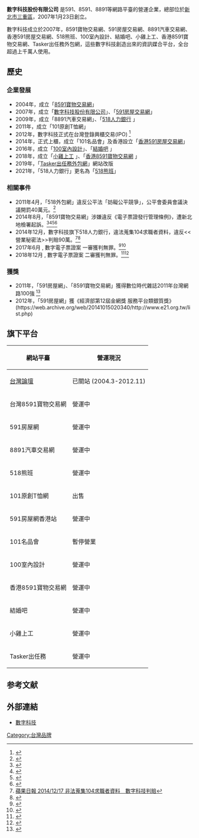 {{primarysources|time=2015-11-18T10:22:47+00:00}}
{{Infobox company
| name                = 數字科技股份有限公司
| logo                = [[檔案:Addcn_logo.gif|150px]]
| type                = [[股份有限公司|股份有限公司]]
| traded_as           = {{twse|5287}}
| local_code_name             = TW
| local_code             = 28466605
| foundation          = 2007年1月23日
| location            = {{ROC-TW}}<br />[[新北市|新北市]][[三重區|三重區]]重新路五段609巷12號10樓  
| area_served         = [[台灣|台灣]]
| key_people          = [[董事長|董事長]]：廖世芳<br />[[總經理|總經理]]：吳聰賢
| industry            = 網路數據服務
| capital             = [[新臺幣|新臺幣]]425,805,000元<ref>{{Cite web |url=http://gcis.nat.gov.tw/pub/cmpy/cmpyInfoAction.do?method=detail&banNo=28466605 |title=經濟部商業司─公司資料查詢 |access-date=2016-12-12 |archive-url=https://web.archive.org/web/20171207090052/https://gcis.nat.gov.tw/pub/cmpy/cmpyInfoAction.do?method=detail&banNo=28466605 |archive-date=2017-12-07 |dead-url=yes }}</ref>
| major_shareholder   = 昇承投資(股)公司 
| products            = 網路交易平台
| slogan              = 用網路改變生活!
| homepage            = [http://www.addcn.com.tw/ www.addcn.com.tw]
}}

'''數字科技股份有限公司''' 是591、8591、8891等網路平臺的營運企業，總部位於[[新北市|新北市]][[三重區|三重區]]，2007年1月23日創立。

數字科技成立於2007年，8591寶物交易網、591房屋交易網、8891汽車交易網、香港591房屋交易網、518熊班、100室內設計、結婚吧、小雞上工、香港8591寶物交易網、Tasker出任務外包網，這些數字科技創造出來的資訊媒合平台，全台超過上千萬人使用。

== 歷史 ==
=== 企業發展 ===
*2004年，成立「[https://www.8591.com.tw/ 8591寶物交易網]」
*2007年，成立「[https://www.addcn.com.tw/index-index.html 數字科技股份有限公司]」、「[https://www.591.com.tw/ 591房屋交易網]」
*2009年，成立「8891汽車交易網」、「[https://www.518.com.tw/ 518人力銀行] {{Wayback|url=https://www.518.com.tw/ |date=20210323134029 }}」
*2011年，成立「101原創T恤網」
*2012年，數字科技正式在台灣登錄興櫃交易(IPO)  <ref>{{Cite web |url=http://www.bnext.com.tw/article/view/id/32617 |title=數位時代 2012/09/04/台灣網路IPO生力軍，數字科技250元登興櫃 |access-date=2014-10-14 |archive-date=2016-03-04 |archive-url=https://web.archive.org/web/20160304070340/http://www.bnext.com.tw/article/view/id/32617 |dead-url=no }}</ref>
*2014年，正式上櫃，成立「101名品會」及香港設立「[https://www.591.com.hk/ 香港591房屋交易網]」
*2016年，成立「[https://www.100.com.tw/ 100室內設計]」、「[https://www.marry.com.tw/ 結婚吧] {{Wayback|url=https://www.marry.com.tw/ |date=20210309084452 }}」
*2018年，成立「[https://www.chickpt.com.tw/ 小雞上工] {{Wayback|url=https://www.chickpt.com.tw/ |date=20210308183517 }}」、「[https://www.8591.com.hk/ 香港8591寶物交易網] {{Wayback|url=https://www.8591.com.hk/ |date=20210120233433 }}」
*2019年，「[https://www.tasker.com.tw/ Tasker出任務外包網]」網站改版
*2021年，「518人力銀行」更名為「[https://www.518.com.tw/ 518熊班]」

===相關事件===

*2011年4月，「518外包網」違反公平法「妨礙公平競爭」，公平會委員會議決議開罰40萬元。<ref>{{Cite web |url=http://pro.udnjob.com/mag2/tool/storypage.jsp?f_ART_ID=63525 |title=聯合報 2011/04/15/ 518人力網抄襲擴充求職數 公平會開鍘 |access-date=2014-10-14 |archive-date=2019-08-22 |archive-url=https://web.archive.org/web/20190822201249/http://pro.udnjob.com/mag2/tool/storypage.jsp?f_ART_ID=63525 |dead-url=no }}</ref>
*2014年8月，「8591寶物交易網」涉嫌違反《電子票證發行管理條例》，遭新北地檢署起訴。<ref>{{Cite web |url=http://www.appledaily.com.tw/appledaily/article/headline/20140828/36050459/ |title=蘋果日報 2014/08/28 數字科技 吸金186億 |access-date=2014-10-16 |archive-date=2017-10-16 |archive-url=https://web.archive.org/web/20171016204219/http://www.appledaily.com.tw/appledaily/article/headline/20140828/36050459 |dead-url=no }}</ref><ref>{{Cite web |url=http://www.ettoday.net/news/20140828/394811.htm |title=ETtoday東森新聞雲 2014/08/28 批法令糟糕　詹宏志：願聲援數字科技 |access-date=2017-08-08 |archive-date=2019-12-02 |archive-url=https://web.archive.org/web/20191202171952/https://www.ettoday.net/news/20140828/394811.htm |dead-url=no }}</ref><ref>{{Cite web |url=https://www.bnext.com.tw/article/33591/BN-ARTICLE-33591 |title=數位時代 2014/08/29 數字科技吸金 ? 還是法令跟不上電商市場發展 |access-date=2017-08-08 |archive-date=2019-08-22 |archive-url=https://web.archive.org/web/20190822160754/https://www.bnext.com.tw/article/33591/BN-ARTICLE-33591 |dead-url=no }}</ref><ref>{{Cite web |url=http://www.appledaily.com.tw/appledaily/article/headline/20140910/36075149/ |title=蘋果日報 2014/09/10 為何拿數字科技祭旗 |access-date=2017-08-08 |archive-date=2017-10-16 |archive-url=https://web.archive.org/web/20171016052941/http://www.appledaily.com.tw/appledaily/article/headline/20140910/36075149/ |dead-url=no }}</ref>
*2014年12月，數字科技旗下518人力銀行，違法蒐集104求職者資料，違反<<營業秘密法>>判賠90萬。<ref>[http://www.appledaily.com.tw/realtimenews/article/local/20141217/525859/%E8%92%90%E9%9B%86104%E6%B1%82%E8%81%B7%E8%80%85%E8%B3%87%E6%96%99%E3%80%80%E6%95%B8%E5%AD%97%E7%A7%91%E6%8A%80%E5%88%A4%E8%B3%A0 蘋果日報 2014/12/17 非法蒐集104求職者資料　數字科技判賠]</ref><ref>{{Cite web |url=http://udn.com/NEWS/FINANCE/FIN9/9135600.shtml |title=聯合新聞網 2014/12/17 數字科技竊取104求職者名單敗訴 判賠90萬 |access-date=2014-12-19 |archive-date=2014-12-19 |archive-url=https://web.archive.org/web/20141219062510/http://udn.com/NEWS/FINANCE/FIN9/9135600.shtml |dead-url=no }}</ref>
*2017年6月 ,   數字電子票證案 一審獲判無罪。<ref>{{Cite news|url=http://www.chinatimes.com/newspapers/20170624000109-260210|title=數字T幣交易 一審獲判無罪|last=中時電子報|newspaper=中時電子報|accessdate=2017-07-04|language=zh-TW|archive-date=2019-11-30|archive-url=https://web.archive.org/web/20191130220915/https://www.chinatimes.com/newspapers/20170624000109-260210|dead-url=no}}</ref><ref>{{Cite web |url=http://www.chinatimes.com/newspapers/20170725000052-260202 |title=工商時報 2017/07/25 電子支付還是電子票證？ ─論8591案給科技金融監理政策的啟示 |access-date=2017-08-08 |archive-date=2019-11-30 |archive-url=https://web.archive.org/web/20191130211942/https://www.chinatimes.com/newspapers/20170725000052-260202 |dead-url=no }}</ref><br>
*2018年12月 ,   數字電子票證案 二審獲判無罪。<ref>{{cite news |author1=劉季清 |title=數字總座：司法還清白 盼給創新空間 |url=https://www.chinatimes.com/newspapers/20181203000277-260204?chdtv |work=工商時報 |date=2018-12-03 |accessdate=2020-11-10 |archive-date=2020-11-10 |archive-url=https://web.archive.org/web/20201110072510/https://www.chinatimes.com/newspapers/20181203000277-260204?chdtv |dead-url=no }}</ref><ref>{{cite news |author1=陳君毅 |title=8591寶物交易網二審判無罪，數字科技總經理：盼政府給新創空間 |url=https://meet.bnext.com.tw/articles/view/44137 |work=數位時代 |date=2018-12-02 |accessdate=2020-11-10 |archive-date=2018-12-03 |archive-url=https://web.archive.org/web/20181203193551/https://meet.bnext.com.tw/articles/view/44137 |dead-url=no }}</ref>

===獲獎===

*2011年，「591房屋網」、「8591寶物交易網」獲得數位時代雜誌2011年台灣網路100強 <ref>{{Cite web |url=http://statics.101.com.tw/img/index/about/awards_3_1.jpg |title=數位時代雜誌 2011年 台灣網路100強總榜單 |access-date=2014-10-14 |archive-date=2019-11-30 |archive-url=https://web.archive.org/web/20191130214806/https://statics.101.com.tw/img/index/about/awards_3_1.jpg |dead-url=no }}</ref>
*2012年，「591房屋網」獲《經濟部第12屆金網獎 服務平台類銀質獎》(https://web.archive.org/web/20141015020340/http://www.e21.org.tw/list.php)
	
== 旗下平台 ==
{| class="wikitable"
|-
! 網站平臺 !! 營運現況
|-
| [[台灣論壇|台灣論壇]] || 已關站 (2004.3-2012.11)
|-
| 台灣8591寶物交易網 || 營運中
|-
| 591房屋網 || 營運中
|-
| 8891汽車交易網 || 營運中
|-
| 518熊班 || 營運中
|-
| 101原創T恤網 || 出售
|-
| 591房屋網香港站 || 營運中
|-
|101名品會
|暫停營業
|-
|100室內設計
|營運中
|-
|香港8591寶物交易網
|營運中
|-
|結婚吧
|營運中
|-
|小雞上工
|營運中
|-
|Tasker出任務
|營運中
|}

==参考文献==
{{Reflist}}

== 外部連結 ==
*[http://www.addcn.com.tw/about-info.html 數字科技] {{Wayback|url=http://www.addcn.com.tw/about-info.html |date=20210115153245 }}{{zh-tw}}

[[Category:台灣品牌|Category:台灣品牌]]